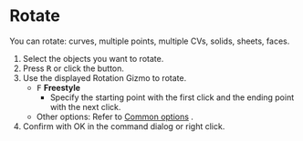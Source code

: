 

# Rotate

<Reference shortcut="R" command="Rotate" button="Left of Command Bar" />

You can rotate: curves, multiple points, multiple  CVs, solids, sheets, faces.

1. Select the objects you want to rotate.
2. Press <kbd>R</kbd> or click the button.
3. Use the displayed Rotation Gizmo to rotate.
   - <kbd>F</kbd> **Freestyle**
      - Specify the starting point with the first click and the ending point with the next click.
   - Other options: Refer to [Common options](common-options) .
4. Confirm with OK in the command dialog or right click.
